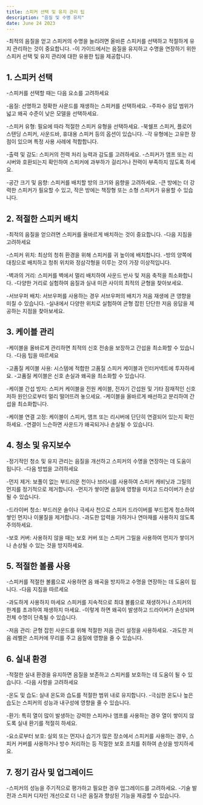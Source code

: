 ```yaml
---
title: 스피커 선택 및 유지 관리 팁
description: "음질 및 수명 유지"
date: June 24 2023
---
```


-최적의 음질을 얻고 스피커의 수명을 늘리려면 올바른 스피커를 선택하고 적절하게 유지 관리하는 것이 중요합니다. 
-이 가이드에서는 음질을 유지하고 수명을 연장하기 위한 스피커 선택 및 유지 관리에 대한 유용한 팁을 제공합니다.

## 1. 스피커 선택
-스피커를 선택할 때는 다음 요소를 고려하세요

-음질: 선명하고 정확한 사운드를 재생하는 스피커를 선택하세요. 
-주파수 응답 범위가 넓고 왜곡 수준이 낮은 모델을 선택하세요.

-스피커 유형: 필요에 따라 적절한 스피커 유형을 선택하세요. 
-북쉘프 스피커, 플로어 스탠딩 스피커, 사운드바, 휴대용 스피커 등의 옵션이 있습니다. 
-각 유형에는 고유한 장점이 있으며 특정 사용 사례에 적합합니다.

-출력 및 감도: 스피커의 전력 처리 능력과 감도를 고려하세요. 
-스피커가 앰프 또는 리시버와 호환되는지 확인하여 스피커에 과부하가 걸리거나 전력이 부족하지 않도록 하세요.

-공간 크기 및 음향: 스피커를 배치할 방의 크기와 음향을 고려하세요. 
-큰 방에는 더 강력한 스피커가 필요할 수 있고, 작은 방에는 책장형 또는 소형 스피커가 유용할 수 있습니다.

## 2. 적절한 스피커 배치
-최적의 음질을 얻으려면 스피커를 올바르게 배치하는 것이 중요합니다. 
-다음 지침을 고려하세요

-스피커 위치: 최상의 청취 환경을 위해 스피커를 귀 높이에 배치합니다. 
-방의 양쪽에 대칭으로 배치하고 청취 위치와 정삼각형을 이루는 것이 가장 이상적입니다.

-벽과의 거리: 스피커를 벽에서 멀리 배치하여 사운드 반사 및 저음 축적을 최소화합니다. 
-다양한 거리로 실험하여 음질과 실내 미관 사이의 최적의 균형을 찾아보세요.

-서브우퍼 배치: 서브우퍼를 사용하는 경우 서브우퍼의 배치가 저음 재생에 큰 영향을 미칠 수 있습니다. 
-실내에서 다양한 위치로 실험하여 균형 잡힌 단단한 저음 응답을 제공하는 지점을 찾아보세요.

## 3. 케이블 관리
-케이블을 올바르게 관리하면 최적의 신호 전송을 보장하고 간섭을 최소화할 수 있습니다. 
-다음 팁을 따르세요

-고품질 케이블 사용: 시스템에 적합한 고품질 스피커 케이블과 인터커넥트에 투자하세요. 
-고품질 케이블은 신호 손실과 왜곡을 최소화할 수 있습니다.

-케이블 간섭 방지: 스피커 케이블을 전원 케이블, 전자기 간섭원 및 기타 잠재적인 신호 저하 원인으로부터 멀리 떨어뜨려 놓으세요. 
-케이블을 올바르게 배선하고 분리하여 간섭을 최소화합니다.

-케이블 연결 고정: 케이블이 스피커, 앰프 또는 리시버에 단단히 연결되어 있는지 확인하세요. 
-연결이 느슨하면 사운드가 왜곡되거나 손실될 수 있습니다.

## 4. 청소 및 유지보수
-정기적인 청소 및 유지 관리는 음질을 개선하고 스피커의 수명을 연장하는 데 도움이 됩니다. 
-다음 방법을 고려하세요

-먼지 제거: 보풀이 없는 부드러운 천이나 브러시를 사용하여 스피커 캐비닛과 그릴의 먼지를 정기적으로 제거합니다. 
-먼지가 쌓이면 음질에 영향을 미치고 드라이버가 손상될 수 있습니다.

-드라이버 청소: 부드러운 솔이나 극세사 천으로 스피커 드라이버를 부드럽게 청소하여 쌓인 먼지나 이물질을 제거합니다. 
-과도한 압력을 가하거나 연마재를 사용하지 않도록 주의하세요.

-보호 커버: 사용하지 않을 때는 보호 커버 또는 스피커 그릴을 사용하여 먼지가 쌓이거나 손상될 수 있는 것을 방지하세요.

## 5. 적절한 볼륨 사용
-스피커를 적절한 볼륨으로 사용하면 음 왜곡을 방지하고 수명을 연장하는 데 도움이 됩니다. 
-다음 지침을 따르세요

-과도하게 사용하지 마세요 스피커를 지속적으로 최대 볼륨으로 재생하거나 스피커의 한계를 초과하여 재생하지 마세요. 
-이렇게 하면 왜곡이 발생하고 드라이버가 손상되며 전체 수명이 단축될 수 있습니다.

-저음 관리: 균형 잡힌 사운드를 위해 적절한 저음 관리 설정을 사용하세요. 
-과도한 저음 레벨은 스피커에 무리를 주고 음질에 영향을 줄 수 있습니다.

## 6. 실내 환경
-적절한 실내 환경을 유지하면 음질을 보존하고 스피커를 보호하는 데 도움이 될 수 있습니다. 
-다음 사항을 고려하세요

-온도 및 습도: 실내 온도와 습도를 적절한 범위 내로 유지합니다. 
-극심한 온도나 높은 습도는 스피커의 성능과 내구성에 영향을 줄 수 있습니다.

-환기: 특히 열이 많이 발생하는 강력한 스피커나 앰프를 사용하는 경우 열이 쌓이지 않도록 실내 환기를 적절히 하세요.

-요소로부터 보호: 실외 또는 먼지나 습기가 많은 장소에서 스피커를 사용하는 경우, 스피커 커버를 사용하거나 방수 처리하는 등 적절한 보호 조치를 취하여 손상을 방지하세요.

## 7. 정기 감사 및 업그레이드
-스피커의 성능을 주기적으로 평가하고 필요한 경우 업그레이드를 고려하세요. 
-기술 발전과 스피커 디자인 개선으로 더 나은 음질과 향상된 기능을 제공할 수 있습니다.